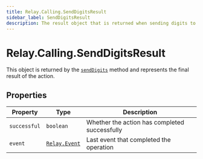 ```yaml
---
title: Relay.Calling.SendDigitsResult
sidebar_label: SendDigitsResult
description: The result object that is returned when sending digits to a call.
---
```


[relay-event]: /sdks/realtime-sdk/v2/language/nodejs/event
[senddigits]: /sdks/realtime-sdk/v2/language/nodejs/calling/call#senddigits

# Relay.Calling.SendDigitsResult

This object is returned by the [`sendDigits`][senddigits] method and represents the final result of the action.

## Properties

| Property | Type | Description |
| -------- | ---- | ----------- |
| `successful` | `boolean` | Whether the action has completed successfully |
| `event` | [`Relay.Event`][relay-event] | Last event that completed the operation |